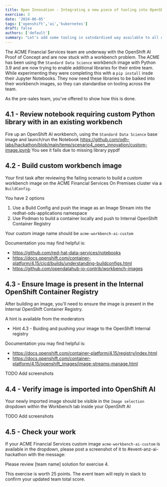 ```yaml
---
title: Open Innovation - Integrating a new piece of tooling into OpenShift AI Workspace
exercise: 3
date: '2024-06-05'
tags: ['openshift','ai','kubernetes']
draft: false
authors: ['default']
summary: "Let's add some tooling in satndardised way available to all data science users"
---
```


The ACME Financial Services team are underway with the OpenShift AI Proof of Concept and are now stuck with a workbench problem.
The ACME has been using the `Standard Data Science` workbench image with Python 3.9 and are now trying to enable additional libraries for their entire team.
While experimenting they were completing this with a `pip install` insde their Jupyter Notebooks. They now need these libraries to be baiked into their workbench images, so they can standardise on tooling across the team.

As the pre-sales team, you've offered to show how this is done.


## 4.1 - Review notebook requiring custom Python library with in an existing workbench
Fire up an OpenShift AI workbench, using the `Standard Data Science` base image and launch/run the Notebook https://github.com/odh-labs/hackathon/blob/main/temp/scenario4_open_innovation/custom-image.ipynb
You see it fails due to missing library pypdf


## 4.2 - Build custom workbench image
Your first task after reviewing the failing scenario to build a custom workbench image on the ACME Financial Services On Premises cluster via a `BuildConfig`.  

You have 2 options 
1) Use a Build Config and push the image as an Image Stream into the  redhat-ods-applications  namespace
2) Use Podman to build a container locally and push to Internal OpenShift Container Registry

Your custom image name should be `acme-workbench-ai-custom`

Documentation you may find helpful is:
- https://github.com/red-hat-data-services/notebooks
- https://docs.openshift.com/container-platform/4.15/cicd/builds/understanding-buildconfigs.html
- https://github.com/opendatahub-io-contrib/workbench-images


## 4.3 - Ensure Image is present in the Internal OpenShift Container Registry
After building an image, you'll need to ensure the image is present in the Internal OpenShift Container Registry.

A hint is available from the moderators
- Hint 4.3 - Buiding and pushing your image to the OpenShift Internal registry

Documentation you may find helpful is:
- https://docs.openshift.com/container-platform/4.15/registry/index.html
- https://docs.openshift.com/container-platform/4.15/openshift_images/image-streams-manage.html

TODO Add screenshots

## 4.4 - Verify image is imported into OpenShift AI
Your newly imported image should be visible in the `Image selection` dropdown within the Workbench tab inside your OpenShift AI 

TODO Add screenshots

## 4.5 - Check your work
If your ACME Financial Services custom image  `acme-workbench-ai-custom` is available in the dropdown, please post a screenshot of it to  #event-anz-ai-hackathon with the message:

Please review [team name] solution for exercise 4.

This exercise is worth 25 points. The event team will reply in slack to confirm your updated team total score.

